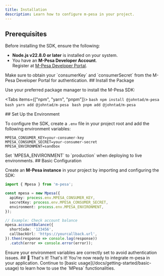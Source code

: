 ```yaml
---
title: Installation
description: Learn how to configure m-pesa in your project.
---
```


<Steps>

<Step>

## Prerequisites

Before installing the SDK, ensure the following:

- **Node.js v22.8.0 or later** is installed on your system.
- You have an **M-Pesa Developer Account**.  
  Register at [M-Pesa Developer Portal](https://developer.safaricom.et).

<Callout type="info">
Make sure to obtain your `consumerKey` and `consumerSecret` from the M-Pesa Developer Portal for authentication.
</Callout>
</Step>

<Step>
## Install the Package

Use your preferred package manager to install the M-Pesa SDK:

<Tabs items={["npm", "yarn", "pnpm"]}>
  <Tab value="npm">
    ```bash
    npm install @johntad/m-pesa
    ```
  </Tab>
  <Tab value="yarn">
    ```bash
    yarn add @johntad/m-pesa
    ```
  </Tab>
  <Tab value="pnpm">
    ```bash
    pnpm add @johntad/m-pesa
    ```
  </Tab>
</Tabs>
</Step>

<Step>
## Set Up the Environment

To configure the SDK, create a `.env` file in your project root and add the following environment variables:

```env title=.env
MPESA_CONSUMER_KEY=your-consumer-key
MPESA_CONSUMER_SECRET=your-consumer-secret
MPESA_ENVIRONMENT=sandbox
```

<Callout type="tip">
Set `MPESA_ENVIRONMENT` to `production` when deploying to live environments.
</Callout>
</Step>

<Step>
## Basic Configuration

Create an **M-Pesa instance** in your project by importing and configuring the SDK:

```typescript title=mpesa.ts
import { Mpesa } from 'm-pesa';

const mpesa = new Mpesa({
  apiKey: process.env.MPESA_CONSUMER_KEY,
  secretKey: process.env.MPESA_CONSUMER_SECRET,
  environment: process.env.MPESA_ENVIRONMENT,
});

// Example: Check account balance
mpesa.accountBalance({
  shortCode: '123456',
  callbackUrl: 'https://yourcallback.url',
}).then(response => console.log(response))
  .catch(error => console.error(error));
```

<Callout type="warning">
Ensure your environment variables are correctly set to avoid authentication issues.
</Callout>
</Step>

<Step>
## 🎉 That's it!
That's it! You're now ready to integrate m-pesa in your application. Continue to [basic usage](/docs/getting-started/basic-usage) to learn how to use the `MPesa` functionalities.
</Step>

</Steps>